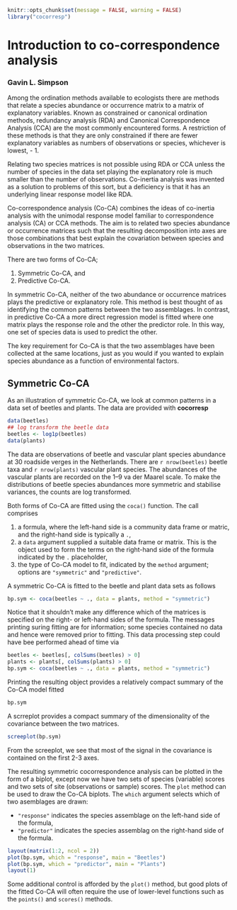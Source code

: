 <!--
%\VignetteBuilder{knitr::knitr}
%\VignetteEngine{knitr::knitr}
%\VignetteIndexEntry{Introduction to cocorresp}
-->

```r
knitr::opts_chunk$set(message = FALSE, warning = FALSE)
library("cocorresp")
```

# Introduction to co-correspondence analysis

### Gavin L. Simpson

Among the ordination methods available to ecologists there are methods that relate a species abundance or occurrence matrix to a matrix of explanatory variables. Known as constrained or canonical ordination methods, redundancy analysis (RDA) and Canonical Correspondence Analysis (CCA) are the most commonly encountered forms. A restriction of these methods is that they are only constrained if there are fewer explanatory variables as numbers of observations or species, whichever is lowest, - 1.

Relating two species matrices is not possible using RDA or CCA unless the number of species in the data set playing the explanatory role is much smaller than the number of observations. Co-inertia analysis was invented as a solution to problems of this sort, but a deficiency is that it has an underlying linear response model like RDA.

Co-correspondence analysis (Co-CA) combines the ideas of co-inertia analysis with the unimodal response model familiar to correspondence analysis (CA) or CCA methods. The aim is to related two species abundance or occurrence matrices such that the resulting decomposition into axes are those combinations that best explain the covariation between species and observations in the two matrices.

There are two forms of Co-CA;

1. Symmetric Co-CA, and
2. Predictive Co-CA.

In symmetric Co-CA, neither of the two abundance or occurrence matrices plays the predictive or explanatory role. This method is best thought of as identifying the common patterns between the two assemblages. In contrast, in predictive Co-CA a more direct regression model is fitted where one matrix plays the response role and the other the predictor role. In this way, one set of species data is used to predict the other.

The key requirement for Co-CA is that the two assemblages have been collected at the same locations, just as you would if you wanted to explain species abundance as a function of environmental factors.

## Symmetric Co-CA

As an illustration of symmetric Co-CA, we look at common patterns in a data set of beetles and plants. The data are provided with **cocorresp**

```r
data(beetles)
## log transform the beetle data
beetles <- log1p(beetles)
data(plants)
```

The data are observations of beetle and vascular plant species abundance at 30 roadside verges in the Netherlands. There are `r nrow(beetles)` beetle taxa and `r nrow(plants)` vascular plant species. The abundances of the vascular plants are recorded on the 1--9 va der Maarel scale. To make the distributions of beetle species abundances more symmetric and stabilise variances, the counts are log transformed.

Both forms of Co-CA are fitted using the `coca()` function. The call comprises

1. a formula, where the left-hand side is a community data frame or matric, and the right-hand side is typically a `.`,
2. a `data` argument supplied a suitable data frame or matrix. This is the object used to form the terms on the right-hand side of the formula indicated by the `.` placeholder,
3. the type of Co-CA model to fit, indicated by the `method` argument; options are `"symmetric"` and `"predictive"`.

A symmetric Co-CA is fitted to the beetle and plant data sets as follows

```r
bp.sym <- coca(beetles ~ ., data = plants, method = "symmetric")
```

Notice that it shouldn't make any difference which of the matrices is specified on the right- or left-hand sides of the formula. The messages printing suring fitting are for information; some species contained no data and hence were removed prior to fitting. This data processing step could have bee performed ahead of time via

```r
beetles <- beetles[, colSums(beetles) > 0]
plants <- plants[, colSums(plants) > 0]
bp.sym <- coca(beetles ~ ., data = plants, method = "symmetric")
```

Printing the resulting object provides a relatively compact summary of the Co-CA model fitted

```r
bp.sym
```

A scrreplot provides a compact summary of the dimensionality of the covariance between the two matrices.

```r
screeplot(bp.sym)
```

From the screeplot, we see that most of the signal in the covariance is contained on the first 2-3 axes.

The resulting symmetric cocorrespondence analysis can be plotted in the form of a biplot, except now we have two sets of species (variable) scores and two sets of site (observations or sample) scores. The `plot` method can be used to draw the Co-CA biplots. The `which` argument selects which of two asemblages are drawn:

* `"response"` indicates the species assemblage on the left-hand side of the formula,
* `"predictor"` indicates the species assemblag on the right-hand side of the formula.

```r
layout(matrix(1:2, ncol = 2))
plot(bp.sym, which = "response", main = "Beetles")
plot(bp.sym, which = "predictor", main = "Plants")
layout(1)
```

Some additional control is afforded by the `plot()` method, but good plots of the fitted Co-CA will often require the use of lower-level functions such as the `points()` and `scores()` methods.

